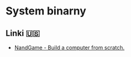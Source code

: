 
# System binarny

<DocCardList />

## Linki 🇺🇸

- [NandGame - Build a computer from scratch.](https://nandgame.com/)
